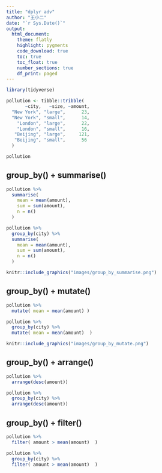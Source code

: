 ```yaml
---
title: "dplyr adv"
author: "王小二"
date: "`r Sys.Date()`"
output: 
  html_document:
    theme: flatly
    highlight: pygments
    code_download: true
    toc: true
    toc_float: true
    number_sections: true
    df_print: paged
---
```




```r
library(tidyverse)

pollution <- tibble::tribble(
       ~city,   ~size, ~amount,
  "New York", "large",      23,
  "New York", "small",      14,
    "London", "large",      22,
    "London", "small",      16,
   "Beijing", "large",     121,
   "Beijing", "small",      56
  )

pollution
```



## group_by() + summarise()
```r
pollution %>% 
  summarise(
    mean = mean(amount),
    sum = sum(amount),
    n = n()
  )
```


```r
pollution %>% 
  group_by(city) %>% 
  summarise(
    mean = mean(amount),
    sum = sum(amount),
    n = n()
  )
```


```r
knitr::include_graphics("images/group_by_summarise.png")
```



## group_by() + mutate()
```r
pollution %>% 
  mutate( mean = mean(amount) )
```


```r
pollution %>% 
  group_by(city) %>% 
  mutate( mean = mean(amount)  )
```

```r
knitr::include_graphics("images/group_by_mutate.png")
```



## group_by() + arrange()
```r
pollution %>% 
  arrange(desc(amount))
```


```r
pollution %>% 
  group_by(city) %>% 
  arrange(desc(amount))
```


## group_by() + filter()
```r
pollution %>% 
  filter( amount > mean(amount)  )
```


```r
pollution %>% 
  group_by(city) %>% 
  filter( amount > mean(amount)  )
```



